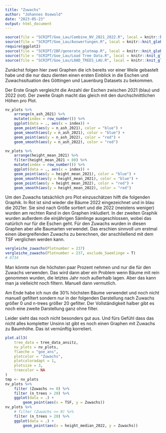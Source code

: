 ```yaml
---
title: "Zuwachs"
author: "Johannes Osewold"
date: "2023-05-23"
output: html_document
---
```


```r
source(file = "SCRIPT/Goe_Lau/Combine_NV_2021_2022.R", local = knitr::knit_global())
source(file = "SCRIPT/Goe_Lau/Auswertungen.R", local = knitr::knit_global())
require(ggplot2)
source(file = "SCRIPT/IBF/generate_plotmap.R", local = knitr::knit_global())
source(file = "SCRIPT/Goe_Lau/Load Tree Data.R", local = knitr::knit_global())
source(file = "SCRIPT/Goe_Lau/LOAD_TREES_LAU.R", local = knitr::knit_global())

```

Zunächst folgen hier zwei Graphen die ich bereits vor einer Weile gebastelt habe und die nur dazu dienten einen ersten Einblick in die Eschen und Zuwachssituation des Göttingen und Lauenburg Datasets zu bekommen.

Der Erste Graph vergleicht die Anzahl der Eschen zwischen 2021 (blau) und 2022 (rot). Der zweite Graph macht das gleich mit den durchschnittlichen Höhen pro Plot.

```r
nv_plots %>% 
	arrange(n_ash_2021) %>% 
	mutate(index = row_number()) %>% 
	ggplot(data = ., aes(x = index)) +
	geom_point(aes(y = n_ash_2021), color = "blue") +
	geom_smooth(aes(y = n_ash_2021), color = "blue") +
	geom_point(aes(y = n_ash_2022), color = "red") +
	geom_smooth(aes(y = n_ash_2022), color = "red")

nv_plots %>% 
	arrange(height_mean_2021) %>% 
	filter(height_mean_2021 < 80) %>% 
	mutate(index = row_number()) %>% 
	ggplot(data = ., aes(x = index)) +
	geom_point(aes(y = height_mean_2021), color = "blue") +
	geom_smooth(aes(y = height_mean_2021), color = "blue") +
	geom_point(aes(y = height_mean_2022), color = "red") +
	geom_smooth(aes(y = height_mean_2022), color = "red")

```

Um den Zuwachs tatsächlich pro Plot einzuschätzen hilft die folgenden Graphik. In Rot ist sind wieder die Bäume 2022 eingezeichnet und in blau die 2021er. Sie sind nach Größe sortiert und die 2022 (meistens weniger) wurden am rechten Rand in den Graphen inkludiert. In der zweiten Graphik wurden außerdem die einjährigen Sämlinge ausgeschlossen, wobei das natürlich nur für die Eschen geht. Für den Zuwachs wurden in diesen Graphen aber alle Baumarten verwendet. Das erschien sinnvoll um erstmal einen übergreifenden Zuwachs zu berechnen, der anschließend mit dem TSF verglichen werden kann.

```r
vergleiche_zuwachs(Plotnumber = 237)
vergleiche_zuwachs(Plotnumber = 237, exclude_Saemlinge = T)
# 8734
```


Man könnte nun die höchsten paar Prozent nehmen und nur die für den Zuwachs verwenden. Das wird dann aber ein Problem wenn Bäume mit rein genommen wurden, die letztes Jahr noch außerhalb lagen. Aber das kann man ja vielleicht noch filtern. Manuell dann vermutlich.

Am Ende habe ich nun die 30% höchsten Bäume verwendet und noch nicht manuell gefiltert sondern nur in der folgenden Darstellung nach Zuwachs größer 0 und n-trees größer 20 gefilter. 
Der Vollständigkeit halber gibt es noch eine zweite Darstellung ganz ohne filter. 

Leider sieht das noch nicht besonders gut aus. Und fürs Gefühl dass das nicht alles kompletter Unsinn ist gibt es noch einen Graphen mit Zuwachs zu Baumhöhe. Das ist vernünftig korreliert. 

```r
plot.all3(
	tree_data = tree_data_ansitz,
	nv_plots = nv_plots,
	flaeche = "goe_ans",
	plotcolor = "Zuwachs",
	plotcoloradapt = 1,
	plotsize = 3,
	treecolor = NA
)
tmp <- nv_plots
nv_plots %>% 
	filter (Zuwachs >= 0) %>% 
	filter (n_trees > 20) %>% 
	ggplot(data = .) +
		geom_point(aes(x = TSF, y = Zuwachs))
nv_plots %>% 
	# filter (Zuwachs >= 0) %>% 
	filter (n_trees > 20) %>% 
	ggplot(data = .) +
		geom_point(aes(x = height_median_2022, y = Zuwachs))
```




